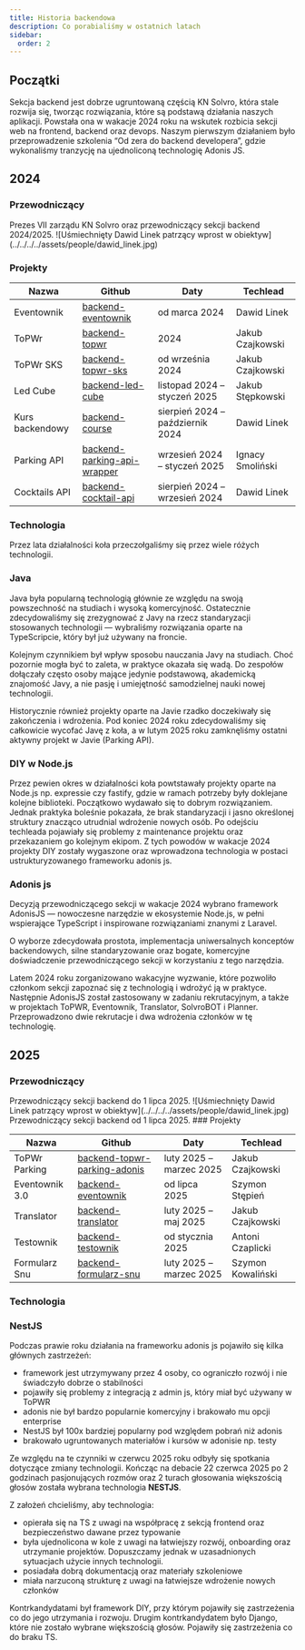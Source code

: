 ```yaml
---
title: Historia backendowa
description: Co porabialiśmy w ostatnich latach
sidebar:
  order: 2
---
```




## Początki

Sekcja backend jest dobrze ugruntowaną częścią KN Solvro, która stale rozwija się, tworząc rozwiązania, które są podstawą działania naszych aplikacji. Powstała ona w wakacje 2024 roku na wskutek rozbicia sekcji web na frontend, backend oraz devops. Naszym pierwszym działaniem było przeprowadzenie szkolenia “Od zera do backend developera”, gdzie wykonaliśmy tranzycję na ujednoliconą technologię Adonis JS.

## 2024

### Przewodniczący

<CardGrid>
  <Card title="Dawid Linek">
    Prezes VII zarządu KN Solvro oraz przewodniczący sekcji backend 2024/2025.
  </Card>
  ![Uśmiechnięty Dawid Linek patrzący wprost w
  obiektyw](../../../../assets/people/dawid_linek.jpg)
</CardGrid>

### Projekty

| Nazwa           | Github                                                                               | Daty                             | Techlead         |
| --------------- | ------------------------------------------------------------------------------------ | -------------------------------- | ---------------- |
| Eventownik      | [backend-eventownik](https://github.com/Solvro/backend-eventownik)                   | od marca 2024                    | Dawid Linek      |
| ToPWr           | [backend-topwr](https://github.com/Solvro/backend-topwr)                             | 2024                             | Jakub Czajkowski |
| ToPWr SKS       | [backend-topwr-sks](https://github.com/Solvro/backend-topwr-sks)                     | od września 2024                 | Jakub Czajkowski |
| Led Cube        | [backend-led-cube](https://github.com/Solvro/backend-led-cube)                       | listopad 2024 – styczeń 2025     | Jakub Stępkowski |
| Kurs backendowy | [backend-course](https://github.com/Solvro/backend-course)                           | sierpień 2024 – październik 2024 | Dawid Linek      |
| Parking API     | [backend-parking-api-wrapper](https://github.com/Solvro/backend-parking-api-wrapper) | wrzesień 2024 – styczeń 2025     | Ignacy Smoliński |
| Cocktails API   | [backend-cocktail-api](https://github.com/Solvro/backend-cocktail-api)               | sierpień 2024 – wrzesień 2024    | Dawid Linek      |

### Technologia

Przez lata działalności koła przeczołgaliśmy się przez wiele różych technologii.

### Java

Java była popularną technologią głównie ze względu na swoją powszechność na studiach i wysoką komercyjność. Ostatecznie zdecydowaliśmy się zrezygnować z Javy na rzecz standaryzacji stosowanych technologii — wybraliśmy rozwiązania oparte na TypeScripcie, który był już używany na froncie.

Kolejnym czynnikiem był wpływ sposobu nauczania Javy na studiach. Choć pozornie mogła być to zaleta, w praktyce okazała się wadą. Do zespołów dołączały często osoby mające jedynie podstawową, akademicką znajomość Javy, a nie pasję i umiejętność samodzielnej nauki nowej technologii.

Historycznie również projekty oparte na Javie rzadko doczekiwały się zakończenia i wdrożenia. Pod koniec 2024 roku zdecydowaliśmy się całkowicie wycofać Javę z koła, a w lutym 2025 roku zamknęliśmy ostatni aktywny projekt w Javie (Parking API).

### DIY w Node.js

Przez pewien okres w działalności koła powtstawały projekty oparte na Node.js np. expressie czy fastify, gdzie w ramach potrzeby były doklejane kolejne biblioteki. Początkowo wydawało się to dobrym rozwiązaniem. Jednak praktyka boleśnie pokazała, że brak standaryzacji i jasno określonej struktury znacząco utrudnial wdrożenie nowych osób. Po odejściu techleada pojawiały się problemy z maintenance projektu oraz przekazaniem go kolejnym ekipom. Z tych powodów w wakacje 2024 projekty DIY zostały wygaszone oraz wprowadzona technologia w postaci ustrukturyzowanego frameworku adonis js.

### Adonis js

Decyzją przewodniczącego sekcji w wakacje 2024 wybrano framework AdonisJS — nowoczesne narzędzie w ekosystemie Node.js, w pełni wspierające TypeScript i inspirowane rozwiązaniami znanymi z Laravel.

O wyborze zdecydowała prostota, implementacja uniwersalnych konceptów backendowych, silne standaryzowanie oraz bogate, komercyjne doświadczenie przewodniczącego sekcji w korzystaniu z tego narzędzia.

Latem 2024 roku zorganizowano wakacyjne wyzwanie, które pozwoliło członkom sekcji zapoznać się z technologią i wdrożyć ją w praktyce. Następnie AdonisJS został zastosowany w zadaniu rekrutacyjnym, a także w projektach ToPWR, Eventownik, Translator, SolvroBOT i Planner. Przeprowadzono dwie rekrutacje i dwa wdrożenia członków w tę technologię.

## 2025

### Przewodniczący

<CardGrid>
  <Card title="Dawid Linek">
    Przewodniczący sekcji backend do 1 lipca 2025.
  </Card>
  ![Uśmiechnięty Dawid Linek patrzący wprost w
  obiektyw](../../../../assets/people/dawid_linek.jpg)
</CardGrid>
<CardGrid>
  <Card title="Szymon Stępień">
    Przewodniczący sekcji backend od 1 lipca 2025.
  </Card>
</CardGrid>
### Projekty

| Nazwa          | Github                                                                                 | Daty                    | Techlead          |
| -------------- | -------------------------------------------------------------------------------------- | ----------------------- | ----------------- |
| ToPWr Parking  | [backend-topwr-parking-adonis](https://github.com/Solvro/backend-topwr-parking-adonis) | luty 2025 – marzec 2025 | Jakub Czajkowski  |
| Eventownik 3.0 | [backend-eventownik](https://github.com/Solvro/backend-eventownik)                     | od lipca 2025           | Szymon Stępień    |
| Translator     | [backend-translator](https://github.com/Solvro/backend-translator)                     | luty 2025 – maj 2025    | Jakub Czajkowski  |
| Testownik      | [backend-testownik](https://github.com/Solvro/backend-testownik)                       | od stycznia 2025        | Antoni Czaplicki  |
| Formularz Snu  | [backend-formularz-snu](https://github.com/Solvro/backend-formularz-snu)               | luty 2025 – marzec 2025 | Szymon Kowaliński |

### Technologia

### NestJS

Podczas prawie roku działania na frameworku adonis js pojawiło się kilka głównych zastrzeżeń:

- framework jest utrzymywany przez 4 osoby, co ograniczło rozwój i nie świadczyło dobrze o stabilności
- pojawiły się problemy z integracją z admin js, który miał być używany w ToPWR
- adonis nie był bardzo popularnie komercyjny i brakowało mu opcji enterprise
- NestJS był 100x bardziej popularny pod względem pobrań niż adonis
- brakowało ugruntowanych materiałów i kursów w adonisie np. testy

Ze względu na te czynniki w czerwcu 2025 roku odbyły się spotkania dotyczące zmiany technologii. Kończąc na debacie 22 czerwca 2025 po 2 godzinach pasjonujących rozmów oraz 2 turach głosowania większością głosów została wybrana technologia **NESTJS**.

Z założeń chcieliśmy, aby technologia:

- opierała się na TS z uwagi na współpracę z sekcją frontend oraz bezpieczeństwo dawane przez typowanie
- była ujednolicona w kole z uwagi na łatwiejszy rozwój, onboarding oraz utrzymanie projektów. Dopuszczamy jednak w uzasadnionych sytuacjach użycie innych technologii.
- posiadała dobrą dokumentacją oraz materiały szkoleniowe
- miała narzuconą strukturę z uwagi na łatwiejsze wdrożenie nowych członków

Kontrkandydatami był framework DIY, przy którym pojawiły się zastrzeżenia co do jego utrzymania i rozwoju. Drugim kontrkandydatem było Django, które nie zostało wybrane większością głosów. Pojawiły się zastrzeżenia co do braku TS.
